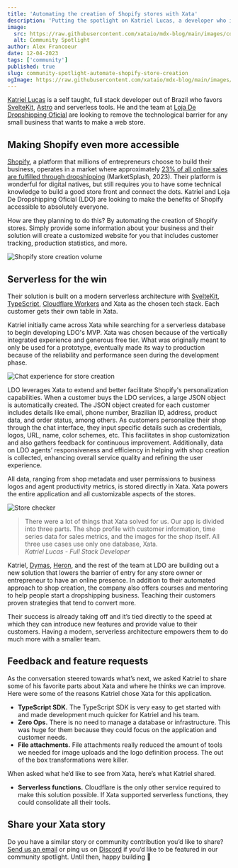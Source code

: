 ```yaml
---
title: 'Automating the creation of Shopify stores with Xata'
description: 'Putting the spotlight on Katriel Lucas, a developer who is simplifying Shopify store creation for small business owners.'
image:
  src: https://raw.githubusercontent.com/xataio/mdx-blog/main/images/community-spotlight-automate-shopify-store-creation.jpg
  alt: Community Spotlight
author: Alex Francoeur
date: 12-04-2023
tags: ['community']
published: true
slug: community-spotlight-automate-shopify-store-creation
ogImage: https://raw.githubusercontent.com/xataio/mdx-blog/main/images/community-spotlight-automate-shopify-store-creation.jpg
---
```


[Katriel Lucas](https://github.com/katriellucas) is a self taught, full stack developer out of Brazil who favors [SvelteKit](https://kit.svelte.dev/), [Astro](https://astro.build/) and serverless tools. He and the team at [Loja De Dropshipping Oficial](https://lojadedropshipping.com.br/) are looking to remove the technological barrier for any small business that wants to make a web store.

## Making Shopify even more accessible

[Shopify](https://www.shopify.com/), a platform that millions of entrepreneurs choose to build their business, operates in a market where approximately [23% of all online sales are fulfilled through dropshipping](https://marketsplash.com/dropshipping-statistics/) (MarketSplash, 2023). Their platform is wonderful for digital natives, but still requires you to have some technical knowledge to build a good store front and connect the dots. Katriel and Loja De Dropshipping Oficial (LDO) are looking to make the benefits of Shopify accessible to absolutely everyone.

How are they planning to do this? By automating the creation of Shopify stores. Simply provide some information about your business and their solution will create a customized website for you that includes customer tracking, production statistics, and more.

![Shopify store creation volume](/images/cs-spotify-01.png)

## Serverless for the win

Their solution is built on a modern serverless architecture with [SvelteKit](https://kit.svelte.dev/), [TypeScript](https://www.typescriptlang.org/), [Cloudflare Workers](https://workers.cloudflare.com/) and Xata as the chosen tech stack. Each customer gets their own table in Xata.

Katriel initially came across Xata while searching for a serverless database to begin developing LDO's MVP. Xata was chosen because of the vertically integrated experience and generous free tier. What was originally meant to only be used for a prototype, eventually made its way to production because of the reliability and performance seen during the development phase.

![Chat experience for store creation](/images/cs-spotify-02.png)

LDO leverages Xata to extend and better facilitate Shopify's personalization capabilities. When a customer buys the LDO services, a large JSON object is automatically created. The JSON object created for each customer includes details like email, phone number, Brazilian ID, address, product data, and order status, among others. As customers personalize their shop through the chat interface, they input specific details such as credentials, logos, URL, name, color schemes, etc. This facilitates in shop customization and also gathers feedback for continuous improvement. Additionally, data on LDO agents’ responsiveness and efficiency in helping with shop creation is collected, enhancing overall service quality and refining the user experience.

All data, ranging from shop metadata and user permissions to business logos and agent productivity metrics, is stored directly in Xata. Xata powers the entire application and all customizable aspects of the stores.

![Store checker](/images/cs-spotify-03.png)

> There were a lot of things that Xata solved for us. Our app is divided into three parts. The shop profile with customer information, time series data for sales metrics, and the images for the shop itself. All three use cases use only one database, Xata.\
> _Katriel Lucas - Full Stack Developer_

Katriel, [Dymas](https://github.com/dymas), [Heron](https://github.com/HeronNepomuceno), and the rest of the team at LDO are building out a new solution that lowers the barrier of entry for any store owner or entrepreneur to have an online presence. In addition to their automated approach to shop creation, the company also offers courses and mentoring to help people start a dropshipping business. Teaching their customers proven strategies that tend to convert more.

Their success is already taking off and it’s tied directly to the speed at which they can introduce new features and provide value to their customers. Having a modern, serverless architecture empowers them to do much more with a smaller team.

## Feedback and feature requests

As the conversation steered towards what’s next, we asked Katriel to share some of his favorite parts about Xata and where he thinks we can improve. Here were some of the reasons Katriel chose Xata for this application.

- **TypeScript SDK.** The TypeScript SDK is very easy to get started with and made development much quicker for Katriel and his team.
- **Zero Ops.** There is no need to manage a database or infrastructure. This was huge for them because they could focus on the application and customer needs.
- **File attachments.** File attachments really reduced the amount of tools we needed for image uploads and the logo definition process. The out of the box transformations were killer.

When asked what he’d like to see from Xata, here’s what Katriel shared.

- **Serverless functions.** Cloudflare is the only other service required to make this solution possible. If Xata supported serverless functions, they could consolidate all their tools.

## Share your Xata story

Do you have a similar story or community contribution you’d like to share? [Send us an email](mailto:communityspotlight@xata.io) or ping us on [Discord](https://xata.io/discord) if you’d like to be featured in our community spotlight. Until then, happy building 🦋
